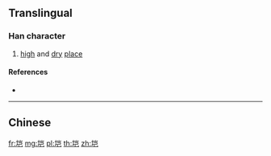 {{character info/new}}
{{also|塏}}
==Translingual==

===Han character===
{{Han char|rn=32|rad=土|as=06|sn=9|four=|canj=GUSU|ids=⿰土岂}}

# [[high]] and [[dry]] [[place]]

====References====
* {{Han ref|kx=0228.291|hdz=10439.090|uh=57B2|ud=22450}}

----

==Chinese==
{{zh-see|塏}}

[[fr:垲]]
[[mg:垲]]
[[pl:垲]]
[[th:垲]]
[[zh:垲]]